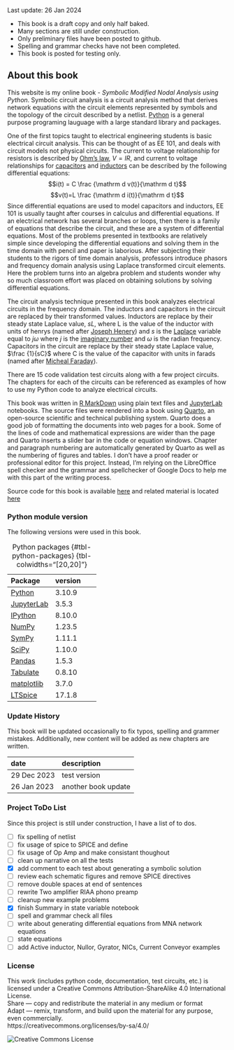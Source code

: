 :::{.callout-note}  
Last update: 26 Jan 2024

- This book is a draft copy and only half baked.
- Many sections are still under construction.
- Only preliminary files have been posted to github.
- Spelling and grammar checks have not been completed.
- This book is posted for testing only.  
:::    

## About this book {.unnumbered}
This website is my online book - *Symbolic Modified Nodal Analysis using Python*. Symbolic circuit analysis is a circuit analysis method that derives network equations with the circuit elements represented by symbols and the topology of the circuit described by a netlist. [Python](https://en.wikipedia.org/wiki/Python_(programming_language)) is a general purpose programing lauguage with a large standard library and packages.

One of the first topics taught to electrical engineering students is basic electrical circuit analysis. This can be thought of as EE 101, and deals with circuit models not physical circuits. The current to voltage relationship for resistors is described by [Ohm’s law](https://en.wikipedia.org/wiki/Ohm%27s_law), $V=IR$, and current to voltage relationships for [capacitors](https://en.wikipedia.org/wiki/Capacitor) and [inductors](https://en.wikipedia.org/wiki/Inductor) can be described by the following differential equations:
$$i(t) = C \frac {\mathrm d v(t)}{\mathrm d t}$$
$$v(t)=L \frac {\mathrm d i(t)}{\mathrm d t}$$
Since differential equations are used to model capacitors and inductors, EE 101 is usually taught after courses in calculus and differential equations. If an electrical network has several branches or loops, then there is a family of equations that describe the circuit, and these are a system of differential equations. Most of the problems presented in textbooks are relatively simple since developing the differential equations and solving them in the time domain with pencil and paper is laborious. After subjecting their students to the rigors of time domain analysis, professors introduce phasors and frequency domain analysis using Laplace transformed circuit elements. Here the problem turns into an algebra problem and students wonder why so much classroom effort was placed on obtaining solutions by solving differential equations.

The circuit analysis technique presented in this book analyzes electrical circuits in the frequency domain. The inductors and capacitors in the circuit are replaced by their transformed values. Inductors are replace by their steady state Laplace value, $sL$, where L is the value of the inductor with units of henrys (named after [Joseph Henery](https://en.wikipedia.org/wiki/Joseph_Henry)) and $s$ is the [Laplace](https://en.wikipedia.org/wiki/Laplace_transform) variable equal to $j \omega$ where $j$ is the [imaginary number](https://en.wikipedia.org/wiki/Imaginary_number) and $\omega$ is the radian frequency. Capacitors in the circuit are replace by their steady state Laplace value, $\frac {1}{sC}$ where C is the value of the capacitor with units in farads (named after [Micheal Faraday](https://en.wikipedia.org/wiki/Michael_Faraday)).

There are 15 code validation test circuits along with a few project circuits. The chapters for each of the circuits can be referenced as examples of how to use my Python code to analyze electrical circuits.

<!--
comment on the following which are typical 1st year circuit analysis topics
resistive circuits
time domain solutions - differencial equations inductor and capacitors are descrived by the dirivative of current and voltage for each elenent type, 
phasor analysis with sinusoidal excitations mostly algebraic solutions and complex quantities
state equations - state variable are the independent capacitor voltages and inductor currents. They satify the state equations resukting from Kirchhoff's voltage and current laws. 
Fourier analysis
-->

This book was written in [R MarkDown](https://rmarkdown.rstudio.com/) using plain text files and [JupyterLab](https://jupyter.org/) notebooks. The source files were rendered into a book using [Quarto](https://quarto.org/), an open-source scientific and technical publishing system. Quarto does a good job of formatting the documents into web pages for a book. Some of the lines of code and mathematical expressions are wider than the page and Quarto inserts a slider bar in the code or equation windows. Chapter and paragraph numbering are automatically generated by Quarto as well as the numbering of figures and tables. I don't have a proof reader or professional editor for this project. Instead, I'm relying on the LibreOffice spell checker and the grammar and spellchecker of Google Docs to help me with this part of the writing process.

Source code for this book is available [here](https://github.com/Tiburonboy/Symbolic-Modified-Nodal-Analysis-using-Python/tree/main/backup) and related material is located [here](https://github.com/Tiburonboy/Symbolic-modified-nodal-analysis)

### Python module version
The following versions were used in this book.

| Package | version |
|:---|:---|
| [Python](https://www.python.org/) | 3.10.9 |
| [JupyterLab](https://jupyterlab.readthedocs.io/en/latest/) |3.5.3 |
| [IPython](https://ipython.org/) | 8.10.0 |
| [NumPy](https://numpy.org/) | 1.23.5 |
| [SymPy](https://www.sympy.org/) | 1.11.1 |
| [SciPy](https://scipy.org/) | 1.10.0 |
| [Pandas](https://pandas.pydata.org/) | 1.5.3 |
| [Tabulate](https://pypi.org/project/tabulate/) | 0.8.10 |
| [matplotlib](https://matplotlib.org/) | 3.7.0 |
| [LTSpice](https://www.analog.com/en/design-center/design-tools-and-calculators/ltspice-simulator.html) | 17.1.8 |
: Python packages {#tbl-python-packages} {tbl-colwidths="[20,20]"}

### Update History
This book will be updated occasionally to fix typos, spelling and grammer mistakes. Additionally, new content will be added as new chapters are written.

| date | description |
|:---------|:------------|
| 29 Dec 2023 | test version |
| 26 Jan 2023 | another book update |

### Project ToDo List
Since this project is still under construction, I have a list of to dos.

- [ ] fix spelling of netlist
- [ ] fix usage of spice to SPICE and define
- [ ] fix usage of Op Amp and make consistant thoughout
- [ ] clean up narrative on all the tests
- [x] add comment to each test about generating a symbolic solution
- [ ] review each schematic figures and remove SPICE directives  
- [ ] remove double spaces at end of sentences
- [ ] rewrite Two amplifier RIAA phono preamp
- [ ] cleanup new example problems
- [x] finish Summary in state variable notebook
- [ ] spell and grammar check all files
- [ ] write about generating differential equations from MNA network equations
- [ ] state equations
- [ ] add Active inductor, Nullor, Gyrator, NICs, Current Conveyor examples

<!--
- update status in /Quarto_projects/Symbolic-Modified-Nodal-Analysis-using-Python/draft_docs/To Do List.odt
- [ ] non linear circuits, see YouTube [MNA Introduction](https://www.youtube.com/watch?v=BPapfxzwsmI&list=PLlsTHbFeR7v0QG8Q4l6oc7d---eKKSKTz)

### Links to other projects
I have a blog called [Solving Engineering Problems using Python](https://tiburonboy.github.io/Solving-Engineering-Problems-using-Python/) where I post some of my Jupyter notebooks related to engineering problems and analysis. My financial analysis blog is located [here]() 
-->

### License
This work (includes python code, documentation, test circuits, etc.) is licensed under a Creative Commons Attribution-ShareAlike 4.0 International License.  
Share — copy and redistribute the material in any medium or format  
Adapt — remix, transform, and build upon the material for any purpose, even commercially.  
https://creativecommons.org/licenses/by-sa/4.0/  

<img alt="Creative Commons License" style="border-width:0" src="https://i.creativecommons.org/l/by-sa/4.0/88x31.png" />


